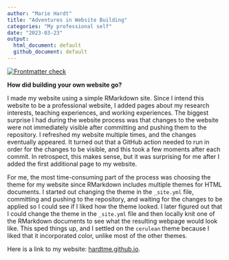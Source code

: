 ```yaml
---
author: "Marie Hardt"
title: "Adventures in Website Building"
categories: "My professional self"
date: "2023-03-23"
output:
  html_document: default
  github_document: default
---
```


<!-- README.md is generated from README.Rmd. Please edit that file -->
<!-- badges: start -->
[![Frontmatter check](../../actions/workflows/check-yaml.yaml/badge.svg)](../../actions/workflows/check-yaml.yaml)
<!-- badges: end -->

**How did building your own website go?**

I made my website using a simple RMarkdown site. Since I intend this website to be a professional website, I added pages about my research interests, teaching experiences, and working experiences. The biggest surprise I had during the website process was that changes to the website were not immediately visible after committing and pushing them to the repository. I refreshed my website multiple times, and the changes eventually appeared. It turned out that a GitHub action needed to run in order for the changes to be visible, and this took a few moments after each commit. In retrospect, this makes sense, but it was surprising for me after I added the first additional page to my website. 

For me, the most time-consuming part of the process was choosing the theme for my website since RMarkdown includes multiple themes for HTML documents. I started out changing the theme in the `_site.yml` file, committing and pushing to the repository, and waiting for the changes to be applied so I could see if I liked how the theme looked. I later figured out that I could change the theme in the `_site.yml` file and then locally knit one of the RMarkdown documents to see what the resulting webpage would look like. This sped things up, and I settled on the `cerulean` theme because I liked that it incorporated color, unlike most of the other themes.

Here is a link to my website: [hardtme.github.io](hardtme.github.io).


